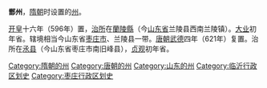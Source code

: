 '''鄫州'''，[[隋朝|隋朝]]时设置的[[州|州]]。

[[开皇|开皇]]十六年（596年）置，[[治所|治所]]在[[蘭陵縣|蘭陵縣]]（今[[山东省|山东省]]兰陵县西南兰陵镇）。[[大业_(年号)|大业]]初年省。辖境相当今山东省[[枣庄市|枣庄市]]、兰陵县一带。[[唐朝|唐朝]][[武德|武德]]四年（621年）复置。治所在[[氶县|氶县]]（今山东省枣庄市南旧峰县），[[貞觀_(唐朝)|贞观]]初年省。 

{{山东行政区划小作品}}
{{DEFAULTSORT:Z}}
[[Category:隋朝的州|Category:隋朝的州]]
[[Category:唐朝的州|Category:唐朝的州]]
[[Category:山东的州|Category:山东的州]]
[[Category:临沂行政区划史|Category:临沂行政区划史]]
[[Category:枣庄行政区划史|Category:枣庄行政区划史]]